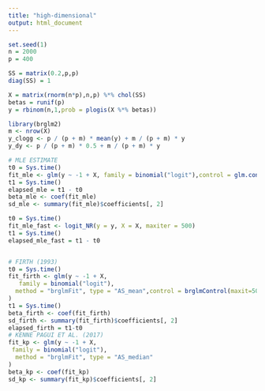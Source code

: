 ```yaml
---
title: "high-dimensional"
output: html_document
---
```


```r
set.seed(1)
n = 2000
p = 400

SS = matrix(0.2,p,p)
diag(SS) = 1

X = matrix(rnorm(n*p),n,p) %*% chol(SS)
betas = runif(p)
y = rbinom(n,1,prob = plogis(X %*% betas))
```



```r
library(brglm2)
m <- nrow(X)
y_clogg <- p / (p + m) * mean(y) + m / (p + m) * y
y_dy <- p / (p + m) * 0.5 + m / (p + m) * y

# MLE ESTIMATE
t0 = Sys.time()
fit_mle <- glm(y ~ -1 + X, family = binomial("logit"),control = glm.control(maxit = 500))
t1 = Sys.time()
elapsed_mle = t1 - t0
beta_mle <- coef(fit_mle)
sd_mle <- summary(fit_mle)$coefficients[, 2]

t0 = Sys.time()
fit_mle_fast <- logit_NR(y = y, X = X, maxiter = 500)
t1 = Sys.time()
elapsed_mle_fast = t1 - t0


# FIRTH (1993)
t0 = Sys.time()
fit_firth <- glm(y ~ -1 + X,
   family = binomial("logit"),
  method = "brglmFit", type = "AS_mean",control = brglmControl(maxit=500, trace = T)
)
t1 = Sys.time()
beta_firth <- coef(fit_firth)
sd_firth <- summary(fit_firth)$coefficients[, 2]
elapsed_firth = t1-t0
# KENNE PAGUI ET AL. (2017)
fit_kp <- glm(y ~ -1 + X,
 family = binomial("logit"),
  method = "brglmFit", type = "AS_median"
)
beta_kp <- coef(fit_kp)
sd_kp <- summary(fit_kp)$coefficients[, 2]
```
